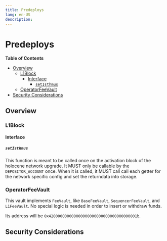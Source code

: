 ```yaml
---
title: Predeploys
lang: en-US
description: 
---
```


# Predeploys

<!-- START doctoc generated TOC please keep comment here to allow auto update -->
<!-- DON'T EDIT THIS SECTION, INSTEAD RE-RUN doctoc TO UPDATE -->
**Table of Contents**

- [Overview](#overview)
  - [L1Block](#l1block)
    - [Interface](#interface)
      - [`setIsthmus`](#setisthmus)
  - [OperatorFeeVault](#operatorfeevault)
- [Security Considerations](#security-considerations)

<!-- END doctoc generated TOC please keep comment here to allow auto update -->

## Overview

### L1Block

#### Interface

##### `setIsthmus`

This function is meant to be called once on the activation block of the holocene network upgrade.
It MUST only be callable by the `DEPOSITOR_ACCOUNT` once. When it is called, it MUST call
call each getter for the network specific config and set the returndata into storage.

### OperatorFeeVault

This vault implements `FeeVault`, like `BaseFeeVault`, `SequencerFeeVault`, and `L1FeeVault`.
No special logic is needed in order to insert or withdraw funds.

Its address will be `0x420000000000000000000000000000000000001b`.

## Security Considerations
